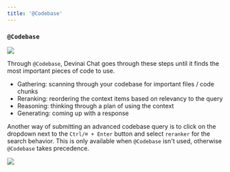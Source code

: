 ```yaml
---
title: '@Codebase'
---
```


### `@Codebase`

<Frame>
    <img src="/images/chat/@codebase.png" />
</Frame>

Through `@Codebase`, Devinai Chat goes through these steps until it finds the most important pieces of code to use.

-   Gathering: scanning through your codebase for important files / code chunks
-   Reranking: reordering the context items based on relevancy to the query
-   Reasoning: thinking through a plan of using the context
-   Generating: coming up with a response

Another way of submitting an advanced codebase query is to click on the dropdown next to the `Ctrl/⌘ + Enter` button and select `reranker` for the search behavior.
This is only available when `@Codebase` isn't used, otherwise `@Codebase` takes precedence.

<Frame>
    <img src="/images/chat/codebase-dropdown.png" />
</Frame>
